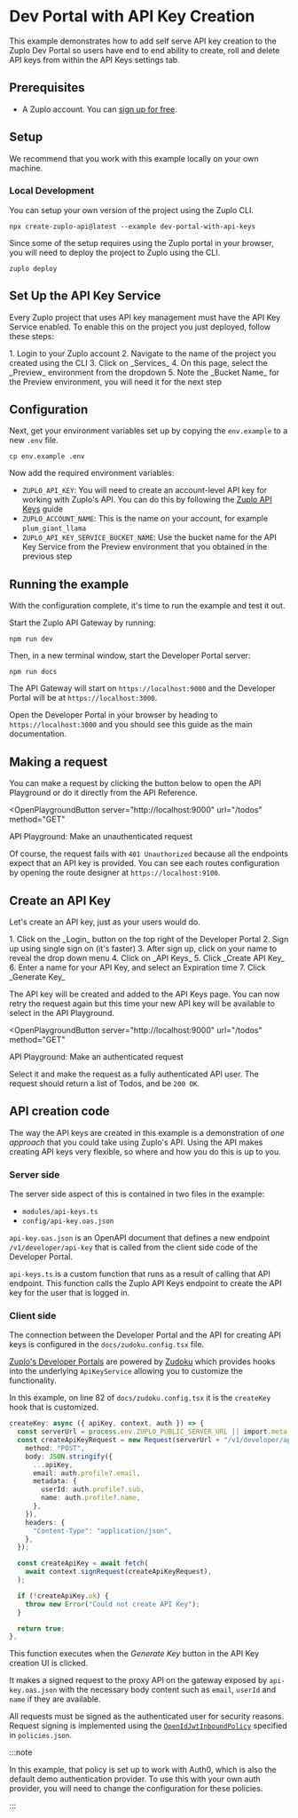 # Dev Portal with API Key Creation

This example demonstrates how to add self serve API key creation to the Zuplo Dev Portal so users have end to end ability to create, roll and delete API keys from within the API Keys settings tab.

## Prerequisites

- A Zuplo account. You can [sign up for free](https://portal.zuplo.com/sign-up).

## Setup

We recommend that you work with this example locally on your own machine.

### Local Development

You can setup your own version of the project using the Zuplo CLI.

```
npx create-zuplo-api@latest --example dev-portal-with-api-keys
```
Since some of the setup requires using the Zuplo portal in your browser, you will need to deploy the project to Zuplo using the CLI.

```
zuplo deploy
```

## Set Up the API Key Service
Every Zuplo project that uses API key management must have the API Key Service enabled. To enable this on the project you just deployed, follow these steps:

<Stepper>
1. Login to your Zuplo account
2. Navigate to the name of the project you created using the CLI
3. Click on _Services_
4. On this page, select the _Preview_ environment from the dropdown
5. Note the _Bucket Name_ for the Preview environment, you will need it for the next step
</Stepper>

## Configuration
Next, get your environment variables set up by copying the `env.example` to a new `.env` file.

```
cp env.example .env
```

Now add the required environment variables:

- `ZUPLO_API_KEY`: You will need to create an account-level API key for working with Zuplo's API. You can do this by following the [Zuplo API Keys](https://zuplo.com/docs/articles/accounts/zuplo-api-keys) guide
- `ZUPLO_ACCOUNT_NAME`: This is the name on your account, for example `plum_giant_llama`
- `ZUPLO_API_KEY_SERVICE_BUCKET_NAME`: Use the bucket name for the API Key Service from the Preview environment that you obtained in the previous step

## Running the example
With the configuration complete, it's time to run the example and test it out.

Start the Zuplo API Gateway by running:

```
npm run dev
```

Then, in a new terminal window, start the Developer Portal server:

```
npm run docs
```

The API Gateway will start on `https://localhost:9000` and the Developer Portal will be at `https://localhost:3000`.

Open the Developer Portal in your browser by heading to `https://localhost:3000` and you should see this guide as the main documentation.

## Making a request

You can make a request by clicking the button below to open the API Playground or do it directly from the API Reference.

<OpenPlaygroundButton
  server="http://localhost:9000"
  url="/todos"
  method="GET"
>
  API Playground: Make an unauthenticated request
</OpenPlaygroundButton>

Of course, the request fails with `401 Unauthorized` because all the endpoints expect that an API key is provided. You can see each routes configuration by opening the route designer at `https://localhost:9100`.

## Create an API Key
Let's create an API key, just as your users would do.

<Stepper>
1. Click on the _Login_ button on the top right of the Developer Portal
2. Sign up using single sign on (it's faster)
3. After sign up, click on your name to reveal the drop down menu
4. Click on _API Keys_
5. Click _Create API Key_
6. Enter a name for your API Key, and select an Expiration time
7. Click _Generate Key_
</Stepper>

The API key will be created and added to the API Keys page. You can now retry the request again but this time your new API key will be available to select in the API Playground.

<OpenPlaygroundButton
  server="http://localhost:9000"
  url="/todos"
  method="GET"
>
  API Playground: Make an authenticated request
</OpenPlaygroundButton>

Select it and make the request as a fully authenticated API user. The request should return a list of Todos, and be `200 OK`.

## API creation code
The way the API keys are created in this example is a demonstration of _one approach_ that you could take using Zuplo's API. Using the API makes creating API keys very flexible, so where and how you do this is up to you.

### Server side
The server side aspect of this is contained in two files in the example:

- `modules/api-keys.ts`
- `config/api-key.oas.json`

`api-key.oas.json` is an OpenAPI document that defines a new endpoint `/v1/developer/api-key` that is called from the client side code of the Developer Portal.

`api-keys.ts` is a custom function that runs as a result of calling that API endpoint. This function calls the Zuplo API Keys endpoint to create the API key for the user that is logged in.

### Client side
The connection between the Developer Portal and the API for creating API keys is configured in the `docs/zudoku.config.tsx` file.

[Zuplo's Developer Portals](https://zuplo.com/docs/dev-portal/zudoku/guides/managing-api-keys-and-identities) are powered by [Zudoku](https://zudoku.dev) which provides hooks into the underlying `ApiKeyService` allowing you to customize the functionality.

In this example, on line 82 of `docs/zudoku.config.tsx` it is the `createKey` hook that is customized.

```typescript
createKey: async ({ apiKey, context, auth }) => {
  const serverUrl = process.env.ZUPLO_PUBLIC_SERVER_URL || import.meta.env.ZUPLO_SERVER_URL;
  const createApiKeyRequest = new Request(serverUrl + "/v1/developer/api-key", {
    method: "POST",
    body: JSON.stringify({
      ...apiKey,
      email: auth.profile?.email,
      metadata: {
        userId: auth.profile?.sub,
        name: auth.profile?.name,
      },
    }),
    headers: {
      "Content-Type": "application/json",
    },
  });

  const createApiKey = await fetch(
    await context.signRequest(createApiKeyRequest),
  );

  if (!createApiKey.ok) {
    throw new Error("Could not create API Key");
  }

  return true;
},
```

This function executes when the _Generate Key_ button in the API Key creation UI is clicked.

It makes a signed request to the proxy API on the gateway exposed by `api-key.oas.json` with the necessary body content such as `email`, `userId` and `name` if they are available.

All requests must be signed as the authenticated user for security reasons. Request signing is implemented using the [`OpenIdJwtInboundPolicy`](https://zuplo.com/docs/policies/open-id-jwt-auth-inbound) specified in `policies.json`.

:::note

In this example, that policy is set up to work with Auth0, which is also the default demo authentication provider. To use this with your own auth provider, you will need to change the configuration for these policies.

:::